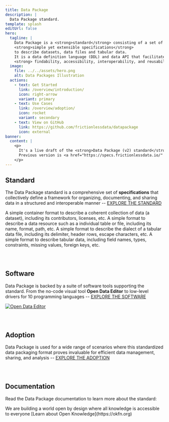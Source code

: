 ```yaml
---
title: Data Package
description: |
  Data Package standard.
template: splash
editUrl: false
hero:
  tagline: |
    Data Package is a <strong>standard</strong> consisting of a set of
    <strong>simple yet extensible specifications</strong>
    to describe datasets, data files and tabular data.
    It is a data definition language (DDL) and data API that facilitates
    <strong> findability, accessibility, interoperability, and reusability (FAIR)</strong> of data.
  image:
    file: ../../assets/hero.png
    alt: Data Packages Illustration
  actions:
    - text: Get Started
      link: /overview/introduction/
      icon: right-arrow
      variant: primary
    - text: Use Cases
      link: /overview/adoption/
      icon: rocket
      variant: secondary
    - text: View on GitHub
      link: https://github.com/frictionlessdata/datapackage
      icon: external
banner:
  content: |
    <p>
      It's a live draft of the <strong>Data Package (v2) standard</strong>.
      Previous version is <a href="https://specs.frictionlessdata.io/" target="_blank">Data Package (v1)</a>.
    </p>
---
```



<h2>Standard</h2>

The Data Package standard is a comprehensive set of **specifications** that collectively define a framework for organizing, documenting, and sharing data in a structured and interoperable manner -- [EXPLORE THE STANDARD](/standard/data-package)

<CardGrid>
  <ClickableCard title="Data Package" icon="open-book" href="/standard/data-package">
    A simple container format to describe a coherent collection of data (a dataset),
    including its contributors, licenses, etc.
  </ClickableCard>
  <ClickableCard title="Data Resource" icon="rocket" href="/standard/data-resource">
    A simple format to describe a data resource such as a individual table or file,
    including its name, format, path, etc.
  </ClickableCard>
  <ClickableCard title="Table Dialect" icon="document" href="/standard/table-dialect">
    A simple format to describe the dialect of a tabular data file, including its
    delimiter, header rows, escape characters, etc.
  </ClickableCard>
  <ClickableCard title="Table Schema" icon="puzzle" href="/standard/table-schema">
    A simple format to describe tabular data, including field names, types, constraints,
    missing values, foreign keys, etc.
  </ClickableCard>
</CardGrid>

<div style="margin-bottom: 5em"></div>

<h2>Software</h2>

Data Package is backed by a suite of software tools supporting the standard. From the no-code visual tool **Open Data Editor** to low-level drivers for 10 programming languages -- [EXPLORE THE SOFTWARE](/overview/software)

[![Open Data Editor](../../assets/software/ode.png)](https://opendataeditor.okfn.org)

<div style="margin-bottom: 5em"></div>

<h2>Adoption</h2>

Data Package is used for a wide range of scenarios where this standardized data packaging format proves invaluable for efficient data management, sharing, and analysis -- [EXPLORE THE ADOPTION](/overview/adoption)

<Adoption />

<div style="margin-bottom: 5em"></div>

<h2>Documentation</h2>

Read the Data Package documentation to learn more about the standard:

<CardGrid>
  <LinkCard title="Standard" href="/standard/data-package" />
  <LinkCard title="Extensions" href="/extensions/camtrap-data-package" />
  <LinkCard title="Recipes" href="/recipes/caching-of-resources" />
  <LinkCard title="Guides" href="/guides/using-data-package" />
</CardGrid>

<About title="Brought to you by">
  We are building a world open by design where all knowledge is accessible to everyone
  [Learn about Open Knowledge](https://okfn.org)
</About>
